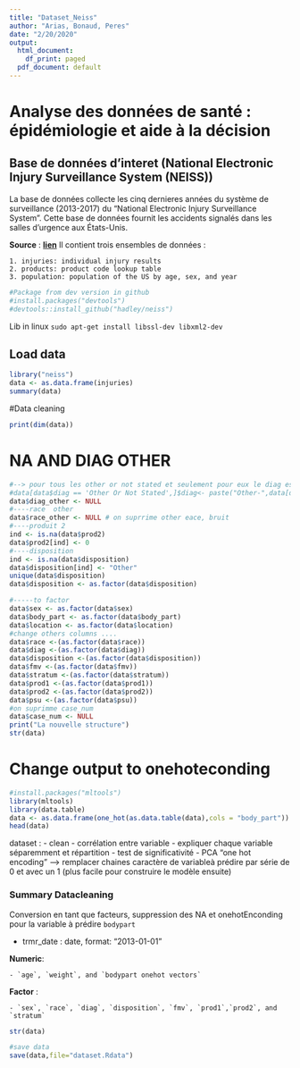 ```yaml
---
title: "Dataset_Neiss"
author: "Arias, Bonaud, Peres"
date: "2/20/2020"
output:
  html_document:
    df_print: paged
  pdf_document: default
---
```



# Analyse des données de santé : épidémiologie et aide à la décision
## Base de données d'interet (National Electronic Injury Surveillance System (NEISS))

La base de données collecte les cinq dernieres années du système de surveillance (2013-2017) du "National Electronic Injury Surveillance System". Cette base de données fournit les accidents signalés dans les salles d'urgence aux États-Unis.

**Source** : **[lien](https://github.com/hadley/neiss)**
Il contient trois ensembles de données : 

    1. injuries: individual injury results
    2. products: product code lookup table
    3. population: population of the US by age, sex, and year

```r
#Package from dev version in github
#install.packages("devtools")
#devtools::install_github("hadley/neiss")
```

Lib in linux
`sudo apt-get install libssl-dev libxml2-dev`

## Load data


```r
library("neiss")
data <- as.data.frame(injuries)
summary(data)
```

#Data cleaning

```r
print(dim(data))
```
# NA AND DIAG OTHER
```r

#--> pour tous les other or not stated et seulement pour eux le diag est dans diag_2
#data[data$diag == 'Other Or Not Stated',]$diag<- paste("Other-",data[data$diag == 'Other Or Not Stated',]$diag_other)
data$diag_other <- NULL
#----race  other
data$race_other <- NULL # on suprrime other eace, bruit
#----produit 2
ind <- is.na(data$prod2)
data$prod2[ind] <- 0
#----disposition
ind <- is.na(data$disposition)
data$disposition[ind] <- "Other"
unique(data$disposition)
data$disposition <- as.factor(data$disposition)

#-----to factor
data$sex <- as.factor(data$sex)
data$body_part <- as.factor(data$body_part)
data$location <- as.factor(data$location)
#change others columns ....
data$race <-(as.factor(data$race))
data$diag <-(as.factor(data$diag))
data$disposition <-(as.factor(data$disposition))
data$fmv <-(as.factor(data$fmv))
data$stratum <-(as.factor(data$stratum))
data$prod1 <-(as.factor(data$prod1))
data$prod2 <-(as.factor(data$prod2))
data$psu <-(as.factor(data$psu))
#on suprimme case_num
data$case_num <- NULL
print("La nouvelle structure")
str(data)
```

# Change output to onehoteconding
```r
#install.packages("mltools")
library(mltools)
library(data.table)
data <- as.data.frame(one_hot(as.data.table(data),cols = "body_part"))
head(data)
```
dataset : 
- clean
- corrélation entre variable
- expliquer chaque variable séparemment et répartition
- test de significativité
- PCA
"one hot encoding" --> remplacer chaines caractère de variableà prédire par série de 0 et avec un 1 (plus facile pour construire le modèle ensuite)

### Summary Datacleaning
Conversion en tant que facteurs, suppression des NA et onehotEnconding pour la variable à prédire `bodypart`

- trmr_date : date, format: "2013-01-01" 

**Numeric**: 

    - `age`, `weight`, and `bodypart onehot vectors`
    
**Factor** :

    - `sex`, `race`, `diag`, `disposition`, `fmv`, `prod1`,`prod2`, and `stratum`
    

```r
str(data)
```


```r
#save data
save(data,file="dataset.Rdata")
```


